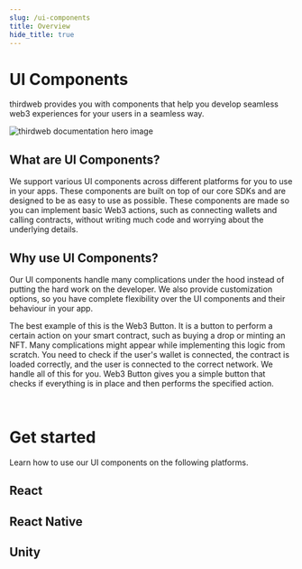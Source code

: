 ```yaml
---
slug: /ui-components
title: Overview
hide_title: true
---
```



<div className="hero-container">
  <div className="hero-left">
    <h1 className="hero-left-title">
      UI Components
    </h1>
    <p className="hero-left-description">
      thirdweb provides you with components that help you develop seamless web3 experiences for your users in a seamless way.
    </p>
  </div>

<div className="hero-right">
  <div className="hero-right-image-container">
    <img
      src="/assets/product/ui.svg"
      className="hero-right-image"
      style={{ border: 'none' }}
      alt="thirdweb documentation hero image"
    />
  </div>
</div>
</div>

## What are UI Components?

We support various UI components across different platforms for you to use in your apps. These components are built on top of our core SDKs and are designed to be as easy to use as possible. These components are made so you can implement basic Web3 actions, such as connecting wallets and calling contracts, without writing much code and worrying about the underlying details.

## Why use UI Components?

Our UI components handle many complications under the hood instead of putting the hard work on the developer. We also provide customization options, so you have complete flexibility over the UI components and their behaviour in your app.

The best example of this is the Web3 Button. It is a button to perform a certain action on your smart contract, such as buying a drop or minting an NFT. Many complications might appear while implementing this logic from scratch. You need to check if the user's wallet is connected, the contract is loaded correctly, and the user is connected to the correct network. We handle all of this for you. Web3 Button gives you a simple button that checks if everything is in place and then performs the specified action.

<br />

# Get started

Learn how to use our UI components on the following platforms.

## React

<div className="row" style={{ marginBottom: 12 }}>
  <div className="col col--3" style={{ padding: 8 }}>
    <QuickstartCard
      name="Connect Wallet"
      link="/react/react.connectwallet"
      image="/assets/languages/react.png"
    />
  </div>
  <div className="col col--3" style={{ padding: 8 }}>
    <QuickstartCard
      name="Web3 Button"
      link="/react/react.web3button"
      image="/assets/languages/react.png"
    />
  </div>
  <div className="col col--3" style={{ padding: 8 }}>
    <QuickstartCard
      name="NFT Renderer"
      link="/react/react.thirdwebnftmedia"
      image="/assets/languages/react.png"
    />
  </div>
  <div className="col col--3" style={{ padding: 8 }}>
    <QuickstartCard
      name="IPFS Renderer"
      link="/react/react.mediarenderer"
      image="/assets/languages/react.png"
    />
  </div>
</div>

## React Native

<div className="row" style={{ marginBottom: 12 }}>
  <div className="col col--3" style={{ padding: 8 }}>
    <QuickstartCard
      name="Connect Wallet"
      link="/react-native/react-native.connectwallet"
      image="/assets/languages/react-native.png"
    />
  </div>
  <div className="col col--3" style={{ padding: 8 }}>
    <QuickstartCard
      name="Web3 Button"
      link="/react-native/react-native.web3button"
      image="/assets/languages/react-native.png"
    />
  </div>
</div>

## Unity

<div className="row" style={{ marginBottom: 12 }}>
  <div className="col col--4" style={{ padding: 8 }}>
    <QuickstartCard
      name="ThirdwebManager"
      link="/unity/thirdwebmanager"
      image="/assets/languages/unity.webp"
    />
  </div>
  <div className="col col--4" style={{ padding: 8 }}>
    <QuickstartCard
      name="Web3 Button"
      link="/unity/connectwallet"
      image="/assets/languages/unity.webp"
    />
  </div>
  <div className="col col--4" style={{ padding: 8 }}>
    <QuickstartCard
      name="Web3 Button (Native)"
      link="/unity/connectwalletnative"
      image="/assets/languages/unity.webp"
    />
  </div>
  <div className="col col--4" style={{ padding: 8 }}>
    <QuickstartCard
      name="NFT Renderer"
      link="/unity/nftloader"
      image="/assets/languages/unity.webp"
    />
  </div>
</div>
